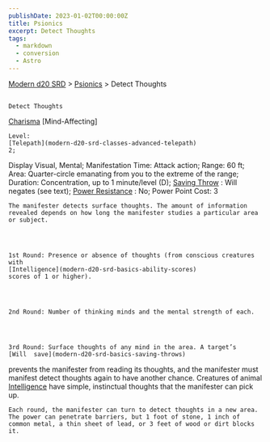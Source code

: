 ```yaml
---
publishDate: 2023-01-02T00:00:00Z
title: Psionics
excerpt: Detect Thoughts
tags:
  - markdown
  - conversion
  - Astro
---
```


[Modern d20 SRD](/#modernD20) > [Psionics](modern-d20-srd-psionics-index) > Detect Thoughts

##

    Detect Thoughts

[Charisma](modern-d20-srd-basics-ability-scores)
[Mind-Affecting]

    Level:
    [Telepath](modern-d20-srd-classes-advanced-telepath)
    2;

Display Visual, Mental; Manifestation Time: Attack action; Range: 60 ft; Area:
Quarter-circle emanating from you to the extreme of the range; Duration: Concentration,
up to 1 minute/level (D);
[Saving Throw](modern-d20-srd-basics-saving-throws)
: Will negates (see text);
[Power Resistance](modern-d20-srd-special-abilities-power-resistance)
:
No; Power Point Cost: 3

    The manifester detects surface thoughts. The amount of information revealed depends on how long the manifester studies a particular area or subject.




    1st Round: Presence or absence of thoughts (from conscious creatures with
    [Intelligence](modern-d20-srd-basics-ability-scores)
    scores of 1 or higher).




    2nd Round: Number of thinking minds and the mental strength of each.




    3rd Round: Surface thoughts of any mind in the area. A target’s
    [Will  save](modern-d20-srd-basics-saving-throws)
prevents the manifester from reading its thoughts, and the manifester
must manifest detect thoughts again to have another chance. Creatures of animal
[Intelligence](modern-d20-srd-basics-ability-scores)
have
simple, instinctual thoughts that the manifester can pick up.

    Each round, the manifester can turn to detect thoughts in a new area. The power can penetrate barriers, but 1 foot of stone, 1 inch of common metal, a thin sheet of lead, or 3 feet of wood or dirt blocks it.
